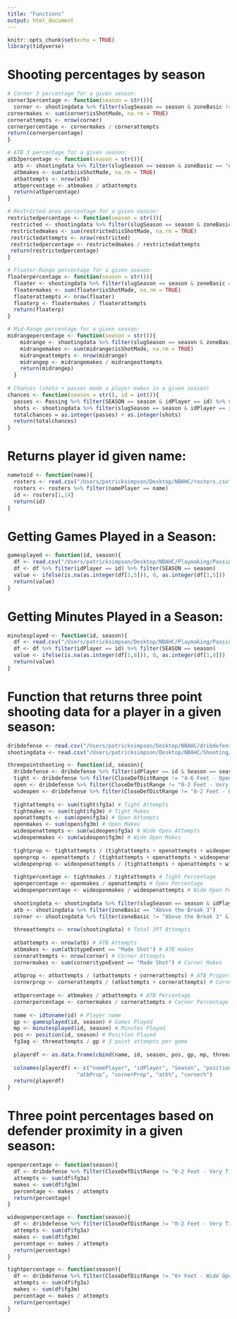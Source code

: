 ```yaml
---
title: "Functions"
output: html_document
---
```


```r
knitr::opts_chunk$set(echo = TRUE)
library(tidyverse)
```

# Shooting percentages by season
```r
# Corner 3 percentage for a given season:
corner3percentage <- function(season = str()){
  corner <- shootingdata %>% filter(slugSeason == season & zoneBasic != "Above the Break 3" & zoneBasic != "Backcourt" & zoneBasic != "In The Paint (Non-RA)" & zoneBasic != "Mid-Range" & zoneBasic != "Restricted Area")
cornermakes <- sum(corner$isShotMade, na.rm = TRUE)
cornerattempts <- nrow(corner)
cornerpercentage <- cornermakes / cornerattempts
return(cornerpercentage)
}

# ATB 3 percentage for a given season:
atb3percentage <- function(season = str()){
  atb <- shootingdata %>% filter(slugSeason == season & zoneBasic == "Above the Break 3") %>% group_by(typeEvent)
  atbmakes <- sum(atb$isShotMade, na.rm = TRUE)
  atbattempts <- nrow(atb)
  atbpercentage <- atbmakes / atbattempts
  return(atbpercentage)
}

# Restricted area percentage for a given season:
restrictedpercentage <- function(season = str()){
 restricted <- shootingdata %>% filter(slugSeason == season & zoneBasic == "Restricted Area") %>% group_by(typeEvent)
 restrictedmakes <- sum(restricted$isShotMade, na.rm = TRUE)
 restrictedattempts <- nrow(restricted)
 restrictedpercentage <- restrictedmakes / restrictedattempts
 return(restrictedpercentage)
}

# Floater-Range percentage for a given season:
floaterpercentage <- function(season = str()){
  floater <- shootingdata %>% filter(slugSeason == season & zoneBasic == "In The Paint (Non-RA)") %>% group_by(typeEvent)
  floatermakes <- sum(floater$isShotMade, na.rm = TRUE)
  floaterattempts <- nrow(floater)
  floaterp <- floatermakes / floaterattempts
  return(floaterp)
}

# Mid-Range percentage for a given season:
midrangepercentage <- function(season = str()){
    midrange <- shootingdata %>% filter(slugSeason == season & zoneBasic == "Mid-Range") %>% group_by(typeEvent)
    midrangemakes <- sum(midrange$isShotMade, na.rm = TRUE)
    midrangeattempts <- nrow(midrange)
    midrangep <- midrangemakes / midrangeattempts
    return(midrangep)
  }
  
# Chances (shots + passes made a player makes in a given season)
chances <- function(season = str(), id = int()){
  passes <- Passing %>% filter(SEASON == season & idPlayer == id) %>% summarise(PASSES_MADE)
  shots <- shootingdata %>% filter(slugSeason == season & idPlayer == id) %>% summarise(n())
  totalchances = as.integer(passes) + as.integer(shots)
  return(totalchances)
}

```

# Returns player id given name:
```r
nametoid <- function(name){
  rosters <- read.csv("/Users/patricksimpson/Desktop/NBAHC/rosters.csv")
  rosters <- rosters %>% filter(namePlayer == name)
  id <- rosters[1,14]
  return(id)
}
```

# Getting Games Played in a Season:
```r
gamesplayed <- function(id, season){
  df <- read.csv("/Users/patricksimpson/Desktop/NBAHC/Playmaking/Passing.csv")
  df <- df %>% filter(idPlayer == id) %>% filter(SEASON == season)
  value <- ifelse(is.na(as.integer(df[1,5])), 0, as.integer(df[1,5]))
  return(value)
}
```

# Getting Minutes Played in a Season:
```r
minutesplayed <- function(id, season){
  df <- read.csv("/Users/patricksimpson/Desktop/NBAHC/Playmaking/Passing.csv")
  df <- df %>% filter(idPlayer == id) %>% filter(SEASON == season)
  value <- ifelse(is.na(as.integer(df[1,8])), 0, as.integer(df[1,8]))
  return(value)
}
```

# Function that returns three point shooting data for a player in a given season:
```r
dribdefense <- read.csv("/Users/patricksimpson/Desktop/NBAHC/dribdefense.csv")
shootingdata <- read.csv("/Users/patricksimpson/Desktop/NBAHC/Shooting/shootingdata.csv")

threepointshooting <- function(id, season){
  dribdefense <- dribdefense %>% filter(idPlayer == id & Season == season)
  tight <- dribdefense %>% filter(CloseDefDistRange != "4-6 Feet - Open" & CloseDefDistRange != "6+ Feet - Wide Open")
  open <- dribdefense %>% filter(CloseDefDistRange != "0-2 Feet - Very Tight" & CloseDefDistRange != "2-4 Feet - Tight" & CloseDefDistRange != "6+ Feet - Wide Open")
  wideopen <- dribdefense %>% filter(CloseDefDistRange != "0-2 Feet - Open" & CloseDefDistRange != "2-4 Feet - Tight" & CloseDefDistRange != "4-6 Feet - Open")
  
  tightattempts <- sum(tight$fg3a) # Tight Attempts
  tightmakes <- sum(tight$fg3m) # Tight Makes
  openattempts <- sum(open$fg3a) # Open Attempts
  openmakes <- sum(open$fg3m) # Open Makes
  wideopenattempts <- sum(wideopen$fg3a) # Wide Open Attempts
  wideopenmakes <- sum(wideopen$fg3m) # Wide Open Makes
  
  tightprop <- tightattempts / (tightattempts + openattempts + wideopenattempts) # Tight Proportion
  openprop <- openattempts / (tightattempts + openattempts + wideopenattempts) # Open Proportion
  wideopenprop <- wideopenattempts / (tightattempts + openattempts + wideopenattempts) # Wide Open Proportion
  
  tightpercentage <- tightmakes / tightattempts # Tight Percentage
  openpercentage <- openmakes / openattempts # Open Percentage
  wideopenpercentage <- wideopenmakes / wideopenattempts # Wide Open Percentage
  
  shootingdata <- shootingdata %>% filter(slugSeason == season & idPlayer == id & typeShot == "3PT Field Goal")
  atb <- shootingdata %>% filter(zoneBasic == "Above the Break 3")
  corner <- shootingdata %>% filter(zoneBasic != "Above the Break 3" & zoneBasic != "In The Paint (Non-RA)" & zoneBasic != "Mid-Range" & zoneBasic != "Restricted Area" & zoneBasic != "Backcourt")
  
  threeattempts <- nrow(shootingdata) # Total 3PT Attempts
  
  atbattempts <- nrow(atb) # ATB Attempts
  atbmakes <- sum(atb$typeEvent == "Made Shot") # ATB makes
  cornerattempts <- nrow(corner) # Corner Attempts
  cornermakes <- sum(corner$typeEvent == "Made Shot") # Corner Makes
  
  atbprop <- atbattempts / (atbattempts + cornerattempts) # ATB Proportion
  cornerprop <- cornerattempts / (atbattempts + cornerattempts) # Corner Proportion
  
  atbpercentage <- atbmakes / atbattempts # ATB Percentage
  cornerpercentage <- cornermakes / cornerattempts # Corner Percentage
  
  name <- idtoname(id) # Player name
  gp <- gamesplayed(id, season) # Games Played
  mp <- minutesplayed(id, season) # Minutes Played
  pos <- position(id, season) # Position Played
  fg3ag <- threeattempts / gp # 3 point attempts per game
  
  playerdf <- as.data.frame(cbind(name, id, season, pos, gp, mp, threeattempts, fg3ag, tightprop, openprop, wideopenprop, tightpercentage, openpercentage, wideopenpercentage, atbprop, cornerprop, atbpercentage, cornerpercentage))
  
  colnames(playerdf) <- c("namePlayer", "idPlayer", "Season", "position", "gamesPlayed", "minutesPlayed", "FG3A", "FG3AG", "tightProp", "openProp", "wideopenProp", "tight%", "open%", "wideopen%",
                      "atbProp", "cornerProp", "atb%", "corner%")
  return(playerdf)                    
}
```

# Three point percentages based on defender proximity in a given season:
```r
openpercentage <- function(season){
  df <- dribdefense %>% filter(CloseDefDistRange != "0-2 Feet - Very Tight" & CloseDefDistRange != "2-4 Feet - Tight" & CloseDefDistRange != "6+ Feet - Wide Open" & Season == season)
  attempts <- sum(df$fg3a)
  makes <- sum(df$fg3m)
  percentage <- makes / attempts
  return(percentage)
}

wideopenpercentage <- function(season){
  df <- dribdefense %>% filter(CloseDefDistRange != "0-2 Feet - Very Tight" & CloseDefDistRange != "2-4 Feet - Tight" & CloseDefDistRange != "4-6 Feet - Open" & Season == season)
  attempts <- sum(df$fg3a)
  makes <- sum(df$fg3m)
  percentage <- makes / attempts
  return(percentage)
}

tightpercentage <- function(season){
  df <- dribdefense %>% filter(CloseDefDistRange != "6+ Feet - Wide Open" & CloseDefDistRange != "4-6 Feet - Open" & Season == season)
  attempts <- sum(df$fg3a)
  makes <- sum(df$fg3m)
  percentage <- makes / attempts
  return(percentage)
}
```


